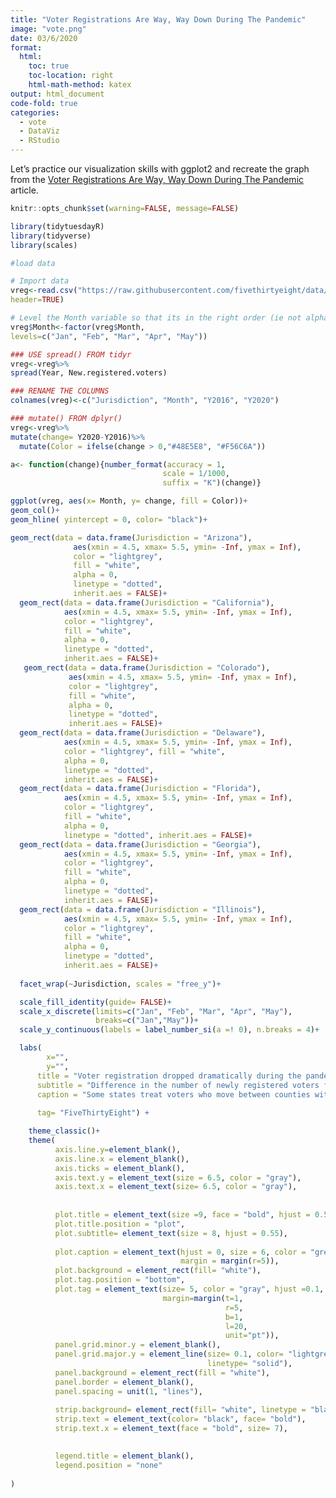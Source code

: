 ```yaml
---
title: "Voter Registrations Are Way, Way Down During The Pandemic"
image: "vote.png"
date: 03/6/2020
format:
  html:
    toc: true
    toc-location: right
    html-math-method: katex
output: html_document
code-fold: true
categories: 
  - vote
  - DataViz
  - RStudio
---
```


Let's practice our visualization skills with ggplot2 and recreate the graph from the [Voter Registrations Are Way, Way Down During The Pandemic](https://fivethirtyeight.com/features/voter-registrations-are-way-way-down-during-the-pandemic/) article.

```r
knitr::opts_chunk$set(warning=FALSE, message=FALSE)

library(tidytuesdayR)
library(tidyverse)
library(scales)

#load data

# Import data 
vreg<-read.csv("https://raw.githubusercontent.com/fivethirtyeight/data/master/voter-registration/new-voter-registrations.csv",
header=TRUE)

# Level the Month variable so that its in the right order (ie not alphabetical)
vreg$Month<-factor(vreg$Month,
levels=c("Jan", "Feb", "Mar", "Apr", "May"))

### USE spread() FROM tidyr
vreg<-vreg%>%
spread(Year, New.registered.voters)

### RENAME THE COLUMNS
colnames(vreg)<-c("Jurisdiction", "Month", "Y2016", "Y2020")

### mutate() FROM dplyr()
vreg<-vreg%>%
mutate(change= Y2020-Y2016)%>%
  mutate(Color = ifelse(change > 0,"#48E5E8", "#F56C6A"))

a<- function(change){number_format(accuracy = 1,
                                  scale = 1/1000,
                                  suffix = "K")(change)}


```

```r


ggplot(vreg, aes(x= Month, y= change, fill = Color))+
geom_col()+ 
geom_hline( yintercept = 0, color= "black")+

geom_rect(data = data.frame(Jurisdiction = "Arizona"), 
              aes(xmin = 4.5, xmax= 5.5, ymin= -Inf, ymax = Inf), 
              color = "lightgrey", 
              fill = "white", 
              alpha = 0, 
              linetype = "dotted", 
              inherit.aes = FALSE)+
  geom_rect(data = data.frame(Jurisdiction = "California"), 
            aes(xmin = 4.5, xmax= 5.5, ymin= -Inf, ymax = Inf), 
            color = "lightgrey", 
            fill = "white", 
            alpha = 0, 
            linetype = "dotted", 
            inherit.aes = FALSE)+
   geom_rect(data = data.frame(Jurisdiction = "Colorado"), 
             aes(xmin = 4.5, xmax= 5.5, ymin= -Inf, ymax = Inf), 
             color = "lightgrey", 
             fill = "white", 
             alpha = 0, 
             linetype = "dotted", 
             inherit.aes = FALSE)+
  geom_rect(data = data.frame(Jurisdiction = "Delaware"), 
            aes(xmin = 4.5, xmax= 5.5, ymin= -Inf, ymax = Inf), 
            color = "lightgrey", fill = "white", 
            alpha = 0, 
            linetype = "dotted", 
            inherit.aes = FALSE)+
  geom_rect(data = data.frame(Jurisdiction = "Florida"), 
            aes(xmin = 4.5, xmax= 5.5, ymin= -Inf, ymax = Inf), 
            color = "lightgrey", 
            fill = "white", 
            alpha = 0, 
            linetype = "dotted", inherit.aes = FALSE)+
  geom_rect(data = data.frame(Jurisdiction = "Georgia"), 
            aes(xmin = 4.5, xmax= 5.5, ymin= -Inf, ymax = Inf), 
            color = "lightgrey", 
            fill = "white", 
            alpha = 0, 
            linetype = "dotted", 
            inherit.aes = FALSE)+
  geom_rect(data = data.frame(Jurisdiction = "Illinois"), 
            aes(xmin = 4.5, xmax= 5.5, ymin= -Inf, ymax = Inf), 
            color = "lightgrey", 
            fill = "white", 
            alpha = 0, 
            linetype = "dotted", 
            inherit.aes = FALSE)+
  
  facet_wrap(~Jurisdiction, scales = "free_y")+

  scale_fill_identity(guide= FALSE)+
  scale_x_discrete(limits=c("Jan", "Feb", "Mar", "Apr", "May"), 
                   breaks=c("Jan","May"))+
  scale_y_continuous(labels = label_number_si(a =! 0), n.breaks = 4)+

  labs(
        x="",
        y="",
      title = "Voter registration dropped dramatically during the pandemic",
      subtitle = "Difference in the number of newly registered voters for each month in 2020 compared to the same month in 2016",
      caption = "Some states treat voters who move between counties within a state as new registrants because they're unregistered from their old county and nearly registered in the new ones.          ",
      
      tag= "FiveThirtyEight") +

    theme_classic()+
    theme(
          axis.line.y=element_blank(),
          axis.line.x = element_blank(),
          axis.ticks = element_blank(),
          axis.text.y = element_text(size = 6.5, color = "gray"), 
          axis.text.x = element_text(size= 6.5, color = "gray"),
          
          
          plot.title = element_text(size =9, face = "bold", hjust = 0.55),
          plot.title.position = "plot",
          plot.subtitle= element_text(size = 8, hjust = 0.55),
          
          plot.caption = element_text(hjust = 0, size = 6, color = "grey50",
                                      margin = margin(r=5)),
          plot.background = element_rect(fill= "white"),
          plot.tag.position = "bottom",
          plot.tag = element_text(size= 5, color = "gray", hjust =0.1, 
                                  margin=margin(t=1, 
                                                r=5, 
                                                b=1, 
                                                l=20, 
                                                unit="pt")),
          panel.grid.minor.y = element_blank(),
          panel.grid.major.y = element_line(size= 0.1, color= "lightgrey",
                                            linetype= "solid"),
          panel.background = element_rect(fill = "white"),
          panel.border = element_blank(),
          panel.spacing = unit(1, "lines"),
          
          strip.background= element_rect(fill= "white", linetype = "blank"),
          strip.text = element_text(color= "black", face= "bold"),
          strip.text.x = element_text(face = "bold", size= 7),

          
          legend.title = element_blank(),
          legend.position = "none"
    
)

```
